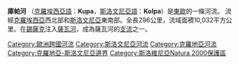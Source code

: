 {{unreferenced|time=2018-03-04T00:18:29+00:00}}
{{Infobox River
  | river_name      = 庫帕河
  | image_name      = Kolpa-Prelesje.JPG
  | image_size      = 200px
  | caption         = 庫帕河
  | origin          = Razloge，Gorski kotar，克羅埃西亞
  | mouth           = 薩瓦河，錫薩克，克羅埃西亞
  | basin_countries = 克羅埃西亞、斯洛文尼亞
  | length          = 296
  | elevation       = 313
  | mouth_elevation = 
  | discharge       = 283 m³/s
  | watershed       = 10,032平方公里
}}

'''庫帕河''' （[[克羅埃西亞語|克羅埃西亞語]]：'''Kupa'''，[[斯洛文尼亞語|斯洛文尼亞語]]：'''Kolpa'''）是[[東歐|東歐]]的一條河流。 流經[[克羅埃西亞|克羅埃西亞]]西北部和[[斯洛文尼亞|斯洛文尼亞]]東南部。全長296公里，流域面積10,032平方公里。在[[錫薩克|錫薩克]]注入[[薩瓦河|薩瓦河]]，成為薩瓦河的[[支流|支流]]之一。

{{commonscat|Kupa}}

{{Authority control}}
{{DEFAULTSORT:Kupa}}
[[Category:歐洲跨國河流|Category:歐洲跨國河流]]
[[Category:斯洛文尼亞河流|Category:斯洛文尼亞河流]]
[[Category:克羅地亞河流|Category:克羅地亞河流]]
[[Category:克羅地亞-斯洛文尼亞邊界|Category:克羅地亞-斯洛文尼亞邊界]]
[[Category:斯洛維尼亞Natura_2000保護區|Category:斯洛維尼亞Natura 2000保護區]]